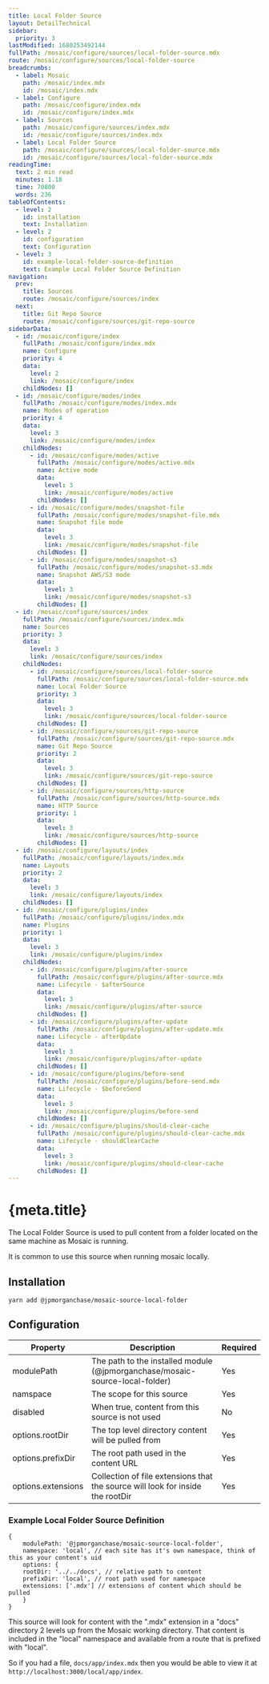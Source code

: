 ```yaml
---
title: Local Folder Source
layout: DetailTechnical
sidebar:
  priority: 3
lastModified: 1680253492144
fullPath: /mosaic/configure/sources/local-folder-source.mdx
route: /mosaic/configure/sources/local-folder-source
breadcrumbs:
  - label: Mosaic
    path: /mosaic/index.mdx
    id: /mosaic/index.mdx
  - label: Configure
    path: /mosaic/configure/index.mdx
    id: /mosaic/configure/index.mdx
  - label: Sources
    path: /mosaic/configure/sources/index.mdx
    id: /mosaic/configure/sources/index.mdx
  - label: Local Folder Source
    path: /mosaic/configure/sources/local-folder-source.mdx
    id: /mosaic/configure/sources/local-folder-source.mdx
readingTime:
  text: 2 min read
  minutes: 1.18
  time: 70800
  words: 236
tableOfContents:
  - level: 2
    id: installation
    text: Installation
  - level: 2
    id: configuration
    text: Configuration
  - level: 3
    id: example-local-folder-source-definition
    text: Example Local Folder Source Definition
navigation:
  prev:
    title: Sources
    route: /mosaic/configure/sources/index
  next:
    title: Git Repo Source
    route: /mosaic/configure/sources/git-repo-source
sidebarData:
  - id: /mosaic/configure/index
    fullPath: /mosaic/configure/index.mdx
    name: Configure
    priority: 4
    data:
      level: 2
      link: /mosaic/configure/index
    childNodes: []
  - id: /mosaic/configure/modes/index
    fullPath: /mosaic/configure/modes/index.mdx
    name: Modes of operation
    priority: 4
    data:
      level: 3
      link: /mosaic/configure/modes/index
    childNodes:
      - id: /mosaic/configure/modes/active
        fullPath: /mosaic/configure/modes/active.mdx
        name: Active mode
        data:
          level: 3
          link: /mosaic/configure/modes/active
        childNodes: []
      - id: /mosaic/configure/modes/snapshot-file
        fullPath: /mosaic/configure/modes/snapshot-file.mdx
        name: Snapshot file mode
        data:
          level: 3
          link: /mosaic/configure/modes/snapshot-file
        childNodes: []
      - id: /mosaic/configure/modes/snapshot-s3
        fullPath: /mosaic/configure/modes/snapshot-s3.mdx
        name: Snapshot AWS/S3 mode
        data:
          level: 3
          link: /mosaic/configure/modes/snapshot-s3
        childNodes: []
  - id: /mosaic/configure/sources/index
    fullPath: /mosaic/configure/sources/index.mdx
    name: Sources
    priority: 3
    data:
      level: 3
      link: /mosaic/configure/sources/index
    childNodes:
      - id: /mosaic/configure/sources/local-folder-source
        fullPath: /mosaic/configure/sources/local-folder-source.mdx
        name: Local Folder Source
        priority: 3
        data:
          level: 3
          link: /mosaic/configure/sources/local-folder-source
        childNodes: []
      - id: /mosaic/configure/sources/git-repo-source
        fullPath: /mosaic/configure/sources/git-repo-source.mdx
        name: Git Repo Source
        priority: 2
        data:
          level: 3
          link: /mosaic/configure/sources/git-repo-source
        childNodes: []
      - id: /mosaic/configure/sources/http-source
        fullPath: /mosaic/configure/sources/http-source.mdx
        name: HTTP Source
        priority: 1
        data:
          level: 3
          link: /mosaic/configure/sources/http-source
        childNodes: []
  - id: /mosaic/configure/layouts/index
    fullPath: /mosaic/configure/layouts/index.mdx
    name: Layouts
    priority: 2
    data:
      level: 3
      link: /mosaic/configure/layouts/index
    childNodes: []
  - id: /mosaic/configure/plugins/index
    fullPath: /mosaic/configure/plugins/index.mdx
    name: Plugins
    priority: 1
    data:
      level: 3
      link: /mosaic/configure/plugins/index
    childNodes:
      - id: /mosaic/configure/plugins/after-source
        fullPath: /mosaic/configure/plugins/after-source.mdx
        name: Lifecycle - $afterSource
        data:
          level: 3
          link: /mosaic/configure/plugins/after-source
        childNodes: []
      - id: /mosaic/configure/plugins/after-update
        fullPath: /mosaic/configure/plugins/after-update.mdx
        name: Lifecycle - afterUpdate
        data:
          level: 3
          link: /mosaic/configure/plugins/after-update
        childNodes: []
      - id: /mosaic/configure/plugins/before-send
        fullPath: /mosaic/configure/plugins/before-send.mdx
        name: Lifecycle - $beforeSend
        data:
          level: 3
          link: /mosaic/configure/plugins/before-send
        childNodes: []
      - id: /mosaic/configure/plugins/should-clear-cache
        fullPath: /mosaic/configure/plugins/should-clear-cache.mdx
        name: Lifecycle - shouldClearCache
        data:
          level: 3
          link: /mosaic/configure/plugins/should-clear-cache
        childNodes: []
---
```

# {meta.title}

The Local Folder Source is used to pull content from a folder located on the same machine as Mosaic is running.

It is common to use this source when running mosaic locally.

## Installation

`yarn add @jpmorganchase/mosaic-source-local-folder`

## Configuration

| Property           | Description                                                                    | Required |
| ------------------ | ------------------------------------------------------------------------------ | -------- |
| modulePath         | The path to the installed module (@jpmorganchase/mosaic-source-local-folder)   | Yes      |
| namspace           | The scope for this source                                                      | Yes      |
| disabled           | When true, content from this source is not used                                | No       |
| options.rootDir    | The top level directory content will be pulled from                            | Yes      |
| options.prefixDir  | The root path used in the content URL                                          | Yes      |
| options.extensions | Collection of file extensions that the source will look for inside the rootDir | Yes      |

### Example Local Folder Source Definition

```
{
    modulePath: '@jpmorganchase/mosaic-source-local-folder',
    namespace: 'local', // each site has it's own namespace, think of this as your content's uid
    options: {
    rootDir: '../../docs', // relative path to content
    prefixDir: 'local', // root path used for namespace
    extensions: ['.mdx'] // extensions of content which should be pulled
    }
}
```

This source will look for content with the ".mdx" extension in a "docs" directory 2 levels up from the Mosaic working directory. That content is included in the "local" namespace and available from a route that is prefixed with "local".

So if you had a file, `docs/app/index.mdx` then you would be able to view it at `http://localhost:3000/local/app/index`.
